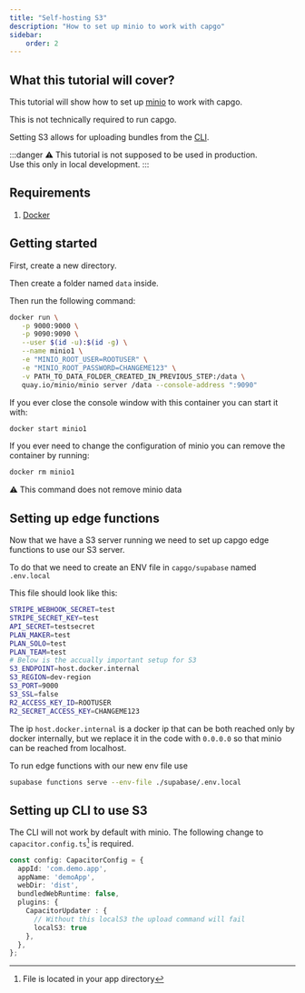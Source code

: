 ```yaml
---
title: "Self-hosting S3"
description: "How to set up minio to work with capgo"
sidebar:
    order: 2
---
```


## What this tutorial will cover?

This tutorial will show how to set up [minio](https://min.io/) to work with capgo.

This is not technically required to run capgo.

Setting S3 allows for uploading bundles from the [CLI](/docs/tooling/cli/).

:::danger
⚠️ This tutorial is not supposed to be used in production.\
Use this only in local development.
:::

## Requirements

 1. [Docker](https://www.docker.com/)

## Getting started

First, create a new directory.

Then create a folder named `data` inside.

Then run the following command:
```bash
docker run \
   -p 9000:9000 \
   -p 9090:9090 \
   --user $(id -u):$(id -g) \
   --name minio1 \
   -e "MINIO_ROOT_USER=ROOTUSER" \
   -e "MINIO_ROOT_PASSWORD=CHANGEME123" \
   -v PATH_TO_DATA_FOLDER_CREATED_IN_PREVIOUS_STEP:/data \
   quay.io/minio/minio server /data --console-address ":9090"
```

If you ever close the console window with this container you can start it with:
```bash
docker start minio1
```

If you ever need to change the configuration of minio you can remove the container by running:
```bash
docker rm minio1
```
⚠️ This command does not remove minio data

## Setting up edge functions

Now that we have a S3 server running we need to set up capgo edge functions to use our S3 server.

To do that we need to create an ENV file in `capgo/supabase` named `.env.local`

This file should look like this:
```bash
STRIPE_WEBHOOK_SECRET=test
STRIPE_SECRET_KEY=test
API_SECRET=testsecret
PLAN_MAKER=test
PLAN_SOLO=test
PLAN_TEAM=test
# Below is the accually important setup for S3
S3_ENDPOINT=host.docker.internal
S3_REGION=dev-region
S3_PORT=9000
S3_SSL=false
R2_ACCESS_KEY_ID=ROOTUSER
R2_SECRET_ACCESS_KEY=CHANGEME123
```

The ip `host.docker.internal` is a docker ip that can be both reached only by docker internally, but we replace it in the code with `0.0.0.0` so that minio can be reached from localhost.

To run edge functions with our new env file use
```bash
supabase functions serve --env-file ./supabase/.env.local
```

## Setting up CLI to use S3

The CLI will not work by default with minio. The following change to `capacitor.config.ts`[^1] is required.
```ts
const config: CapacitorConfig = {
  appId: 'com.demo.app',
  appName: 'demoApp',
  webDir: 'dist',
  bundledWebRuntime: false,
  plugins: {
    CapacitorUpdater : {
      // Without this localS3 the upload command will fail
      localS3: true
    },
  },
};
```

[^1]: File is located in your app directory

